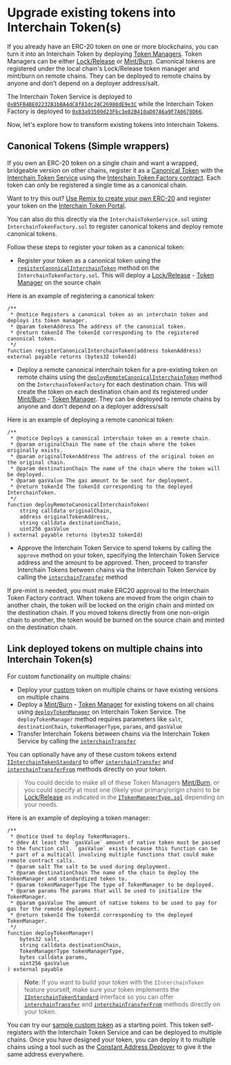 # Upgrade existing tokens into Interchain Token(s)

If you already have an ERC-20 token on one or more blockchains, you can turn it into an Interchain Token by deploying [Token Managers](../../reference/glossary/#token-manager). Token Managers can be either [Lock/Release](../../reference/glossary/#lockunlock) or [Mint/Burn](../../reference/glossary/#mintburn). Canonical tokens are registered under the local chain's Lock/Release token manager and mint/burn on remote chains. They can be deployed to remote chains by anyone and don't depend on a deployer address/salt.

The Interchain Token Service is deployed to [`0xB5FB4BE02232B1bBA4dC8f81dc24C26980dE9e3C`](https://etherscan.io/address/0xB5FB4BE02232B1bBA4dC8f81dc24C26980dE9e3C) while the Interchain Token Factory is deployed to [`0x83a93500d23Fbc3e82B410aD07A6a9F7A0670D66`](https://etherscan.io/address/0x83a93500d23Fbc3e82B410aD07A6a9F7A0670D66).

Now, let's explore how to transform existing tokens into Interchain Tokens.

## Canonical Tokens (Simple wrappers)

If you own an ERC-20 token on a single chain and want a wrapped, bridgeable version on other chains, register it as a [Canonical Token](../../reference/glossary/#canonical-interchain-token) with the [Interchain Token Service](https://github.com/axelarnetwork/interchain-token-service/blob/main/contracts/InterchainTokenService.sol) using the [Interchain Token Factory contract](https://github.com/axelarnetwork/interchain-token-service/blob/main/contracts/InterchainTokenFactory.sol). Each token can only be registered a single time as a canonical chain.

Want to try this out? [Use Remix to create your own ERC-20](https://remix.ethereum.org/axelarnetwork/axelar-docs/blob/main/public/samples/interchain-token-simple.sol) and register your token on the [Interchain Token Portal](https://testnet.interchain.axelar.dev).

You can also do this directly via the `InterchainTokenService.sol` using `InterchainTokenFactory.sol` to register canonical tokens and deploy remote canonical tokens. 

Follow these steps to register your token as a canonical token:

- Register your token as a canonical token using the [`registerCanonicalInterchainToken`](https://github.com/axelarnetwork/interchain-token-service/blob/9edc4318ac1c17231e65886eea72c0f55469d7e5/contracts/InterchainTokenFactory.sol#L240) method on the `InterchainTokenFactory.sol`. This will deploy a [Lock/Release](../../reference/glossary/#lockunlock) - [Token Manager](../../reference/glossary/#token-manager) on the source chain 

Here is an example of registering a canonical token:

```solidity
/**
 * @notice Registers a canonical token as an interchain token and deploys its token manager.
 * @param tokenAddress The address of the canonical token.
 * @return tokenId The tokenId corresponding to the registered canonical token.
 */
function registerCanonicalInterchainToken(address tokenAddress) external payable returns (bytes32 tokenId)
```
- Deploy a remote canonical interchain token for a pre-existing token on remote chains using the [`deployRemoteCanonicalInterchainToken`](https://github.com/axelarnetwork/interchain-token-service/blob/9edc4318ac1c17231e65886eea72c0f55469d7e5/contracts/InterchainTokenFactory.sol#L257) method on the `InterchainTokenFactory` for each destination chain. This will create the token on each destination chain and its registered under [Mint/Burn](../../reference/glossary/#mintburn) - [Token Manager](../../reference/glossary/#token-manager). They can be deployed to remote chains by anyone and don't depend on a deployer address/salt

Here is an example of deploying a remote canonical token:

```solidity
/**
 * @notice Deploys a canonical interchain token on a remote chain.
 * @param originalChain The name of the chain where the token originally exists.
 * @param originalTokenAddress The address of the original token on the original chain.
 * @param destinationChain The name of the chain where the token will be deployed.
 * @param gasValue The gas amount to be sent for deployment.
 * @return tokenId The tokenId corresponding to the deployed InterchainToken.
 */
function deployRemoteCanonicalInterchainToken(
    string calldata originalChain,
    address originalTokenAddress,
    string calldata destinationChain,
    uint256 gasValue
) external payable returns (bytes32 tokenId)
```
- Approve the Interchain Token Service to spend tokens by calling the `approve` method on your token, specifying the Interchain Token Service address and the amount to be approved. Then, proceed to transfer Interchain Tokens between chains via the Interchain Token Service by calling the [`interchainTransfer`](https://github.com/axelarnetwork/interchain-token-service/blob/9223108211b977d9138fdd67d5b4a641fc35c18c/contracts/interfaces/IInterchainTokenService.sol#L210) method


If pre-mint is needed, you must make ERC20 approval to the Interchain Token Factory contract. When tokens are moved from the origin chain to another chain, the token will be locked on the origin chain and minted on the destination chain. If you moved tokens directly from one non-origin chain to another, the token would be burned on the source chain and minted on the destination chain.


## Link deployed tokens on multiple chains into Interchain Token(s)

For custom functionality on multiple chains:

- Deploy your [custom](../../reference/glossary/#custom-token) token on multiple chains or have existing versions on multiple chains
- Deploy a [Mint/Burn](../../reference/glossary/#mintburn) - [Token Manager](../../reference/glossary/#token-manager) for existing tokens on all chains using [`deployTokenManager`](https://github.com/axelarnetwork/interchain-token-service/blob/9edc4318ac1c17231e65886eea72c0f55469d7e5/contracts/InterchainTokenService.sol#L276) on Interchain Token Service. The `deployTokenManager` method requires parameters like `salt`, `destinationChain`, `tokenManagerType`, `params`, and `gasValue`
- Transfer Interchain Tokens between chains via the Interchain Token Service by calling the [`interchainTransfer`](https://github.com/axelarnetwork/interchain-token-service/blob/9223108211b977d9138fdd67d5b4a641fc35c18c/contracts/interfaces/IInterchainTokenService.sol#L210)


You can optionally have any of these custom tokens extend [`IInterchainTokenStandard`](https://github.com/axelarnetwork/interchain-token-service/blob/main/contracts/interfaces/IInterchainTokenStandard.sol) to offer [`interchainTransfer`](https://github.com/axelarnetwork/interchain-token-service/blob/a2dfcb2490497e627b66be789d944ec3260c5eea/contracts/interfaces/IInterchainTokenStandard.sol#L20) and [`interchainTransferFrom`](https://github.com/axelarnetwork/interchain-token-service/blob/a2dfcb2490497e627b66be789d944ec3260c5eea/contracts/interfaces/IInterchainTokenStandard.sol#L37) methods directly on your token.

> You could decide to make all of these Token Managers [Mint/Burn](../../reference/glossary/#mintburn), or you could specify at most one (likely your primary/origin chain) to be [Lock/Release](../../reference/glossary/#lockunlock) as indicated in the [`ITokenManagerType.sol`](https://github.com/axelarnetwork/interchain-token-service/blob/main/contracts/interfaces/ITokenManagerType.sol) depending on your needs.

Here is an example of deploying a token manager:

```solidity
/**
 * @notice Used to deploy TokenManagers.
 * @dev At least the `gasValue` amount of native token must be passed to the function call. `gasValue` exists because this function can be
 * part of a multicall involving multiple functions that could make remote contract calls.
 * @param salt The salt to be used during deployment.
 * @param destinationChain The name of the chain to deploy the TokenManager and standardized token to.
 * @param tokenManagerType The type of TokenManager to be deployed.
 * @param params The params that will be used to initialize the TokenManager.
 * @param gasValue The amount of native tokens to be used to pay for gas for the remote deployment.
 * @return tokenId The tokenId corresponding to the deployed TokenManager.
 */
function deployTokenManager(
    bytes32 salt,
    string calldata destinationChain,
    TokenManagerType tokenManagerType,
    bytes calldata params,
    uint256 gasValue
) external payable 
```

>**Note**: If you want to build your token with the `IInterchainToken` feature yourself, make sure your token implements the [`IInterchainTokenStandard`](https://github.com/axelarnetwork/interchain-token-service/blob/main/contracts/interfaces/IInterchainTokenStandard.sol) interface so you can offer [`interchainTransfer`](https://github.com/axelarnetwork/interchain-token-service/blob/a2dfcb2490497e627b66be789d944ec3260c5eea/contracts/interfaces/IInterchainTokenStandard.sol#L20) and [`interchainTransferFrom`](https://github.com/axelarnetwork/interchain-token-service/blob/a2dfcb2490497e627b66be789d944ec3260c5eea/contracts/interfaces/IInterchainTokenStandard.sol#L37) methods directly on your token. 

You can try our [sample custom token](https://remix.ethereum.org/axelarnetwork/axelar-docs/blob/main/public/samples/interchain-token-iinterchaintoken.sol) as a starting point. This token self-registers with the Interchain Token Service and can be deployed to multiple chains. 
Once you have designed your token, you can deploy it to multiple chains using a tool such as the [Constant Address Deployer](https://docs.axelar.dev/dev/general-message-passing/solidity-utilities#constant-address-deployer) to give it the same address everywhere.